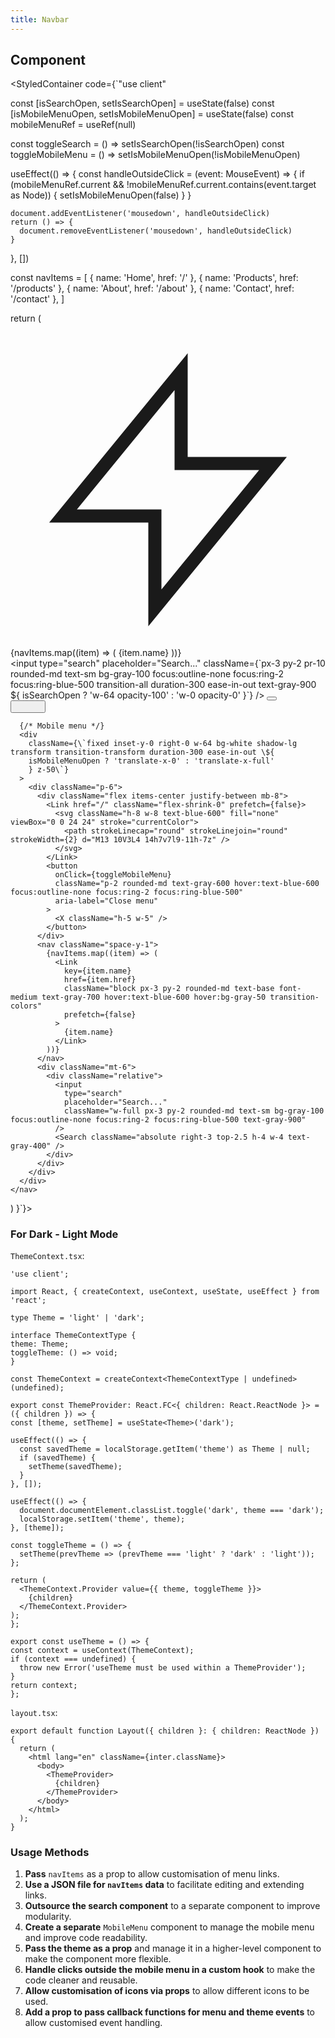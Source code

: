 ```yaml
---
title: Navbar
---
```



## Component

<StyledContainer code={`"use client"

  const [isSearchOpen, setIsSearchOpen] = useState(false)
  const [isMobileMenuOpen, setIsMobileMenuOpen] = useState(false)
  const mobileMenuRef = useRef<HTMLDivElement>(null)

  const toggleSearch = () => setIsSearchOpen(!isSearchOpen)
  const toggleMobileMenu = () => setIsMobileMenuOpen(!isMobileMenuOpen)

  useEffect(() => {
    const handleOutsideClick = (event: MouseEvent) => {
      if (mobileMenuRef.current && !mobileMenuRef.current.contains(event.target as Node)) {
        setIsMobileMenuOpen(false)
      }
    }

    document.addEventListener('mousedown', handleOutsideClick)
    return () => {
      document.removeEventListener('mousedown', handleOutsideClick)
    }
  }, [])

  const navItems = [
    { name: 'Home', href: '/' },
    { name: 'Products', href: '/products' },
    { name: 'About', href: '/about' },
    { name: 'Contact', href: '/contact' },
  ]

  return (
    <nav className="bg-white shadow-sm rounded-xl">
      <div className="max-w-7xl mx-auto px-4 sm:px-6 lg:px-8">
        <div className="flex items-center justify-between h-16">
          <div className="flex items-center">
            <Link href="/" className="flex-shrink-0" prefetch={false}>
              <svg className="h-8 w-8 text-blue-600" fill="none" viewBox="0 0 24 24" stroke="currentColor">
                <path strokeLinecap="round" strokeLinejoin="round" strokeWidth={2} d="M13 10V3L4 14h7v7l9-11h-7z" />
              </svg>
            </Link>
            <div className="hidden md:block ml-10">
              <div className="flex items-baseline space-x-4">
                {navItems.map((item) => (
                  <Link
                    key={item.name}
                    href={item.href}
                    className="text-gray-600 hover:text-blue-600 px-3 py-2 rounded-md text-sm font-medium transition-colors"
                    prefetch={false}
                  >
                    {item.name}
                  </Link>
                ))}
              </div>
            </div>
          </div>
          <div className="hidden md:flex items-center">
            <div className="relative flex items-center">
              <input
                type="search"
                placeholder="Search..."
                className={\`px-3 py-2 pr-10 rounded-md text-sm bg-gray-100 focus:outline-none focus:ring-2 focus:ring-blue-500 transition-all duration-300 ease-in-out text-gray-900 \${ 
                isSearchOpen ? 'w-64 opacity-100' : 'w-0 opacity-0' 
                }\`}
              />
              <button
                onClick={toggleSearch}
                className="p-2 rounded-md text-gray-600 hover:text-blue-600 focus:outline-none focus:ring-2 focus:ring-blue-500 absolute right-0"
                aria-label="Search"
              >
                <Search className="h-5 w-5" />
              </button>
            </div>
          </div>
          <div className="md:hidden">
            <button
              onClick={toggleMobileMenu}
              className="p-2 rounded-md text-gray-600 hover:text-blue-600 focus:outline-none focus:ring-2 focus:ring-blue-500"
              aria-label="Open menu"
            >
              <Menu className="h-5 w-5" />
            </button>
          </div>
        </div>
      </div>

      {/* Mobile menu */}
      <div
        className={\`fixed inset-y-0 right-0 w-64 bg-white shadow-lg transform transition-transform duration-300 ease-in-out \${ 
        isMobileMenuOpen ? 'translate-x-0' : 'translate-x-full' 
        } z-50\`}
      >
        <div className="p-6">
          <div className="flex items-center justify-between mb-8">
            <Link href="/" className="flex-shrink-0" prefetch={false}>
              <svg className="h-8 w-8 text-blue-600" fill="none" viewBox="0 0 24 24" stroke="currentColor">
                <path strokeLinecap="round" strokeLinejoin="round" strokeWidth={2} d="M13 10V3L4 14h7v7l9-11h-7z" />
              </svg>
            </Link>
            <button
              onClick={toggleMobileMenu}
              className="p-2 rounded-md text-gray-600 hover:text-blue-600 focus:outline-none focus:ring-2 focus:ring-blue-500"
              aria-label="Close menu"
            >
              <X className="h-5 w-5" />
            </button>
          </div>
          <nav className="space-y-1">
            {navItems.map((item) => (
              <Link
                key={item.name}
                href={item.href}
                className="block px-3 py-2 rounded-md text-base font-medium text-gray-700 hover:text-blue-600 hover:bg-gray-50 transition-colors"
                prefetch={false}
              >
                {item.name}
              </Link>
            ))}
          </nav>
          <div className="mt-6">
            <div className="relative">
              <input
                type="search"
                placeholder="Search..."
                className="w-full px-3 py-2 rounded-md text-sm bg-gray-100 focus:outline-none focus:ring-2 focus:ring-blue-500 text-gray-900"
              />
              <Search className="absolute right-3 top-2.5 h-4 w-4 text-gray-400" />
            </div>
          </div>
        </div>
      </div>
    </nav>
  )
}`}>
    <Navbar />
</StyledContainer>

### For Dark - Light Mode
`ThemeContext.tsx`:

```tsx
'use client';
  
import React, { createContext, useContext, useState, useEffect } from 'react';

type Theme = 'light' | 'dark';

interface ThemeContextType {
theme: Theme;
toggleTheme: () => void;
}

const ThemeContext = createContext<ThemeContextType | undefined>(undefined);

export const ThemeProvider: React.FC<{ children: React.ReactNode }> = ({ children }) => {
const [theme, setTheme] = useState<Theme>('dark');

useEffect(() => {
  const savedTheme = localStorage.getItem('theme') as Theme | null;
  if (savedTheme) {
    setTheme(savedTheme);
  }
}, []);

useEffect(() => {
  document.documentElement.classList.toggle('dark', theme === 'dark');
  localStorage.setItem('theme', theme);
}, [theme]);

const toggleTheme = () => {
  setTheme(prevTheme => (prevTheme === 'light' ? 'dark' : 'light'));
};

return (
  <ThemeContext.Provider value={{ theme, toggleTheme }}>
    {children}
  </ThemeContext.Provider>
);
};

export const useTheme = () => {
const context = useContext(ThemeContext);
if (context === undefined) {
  throw new Error('useTheme must be used within a ThemeProvider');
}
return context;
};
```
`layout.tsx`:

```tsx
export default function Layout({ children }: { children: ReactNode }) {
  return (
    <html lang="en" className={inter.className}>
      <body>
        <ThemeProvider>
          {children}
        </ThemeProvider>
      </body>
    </html>
  );
}
```

### Usage Methods

1. **Pass** `navItems` as a prop to allow customisation of menu links.
2. **Use a JSON file for `navItems` data** to facilitate editing and extending links.
3. **Outsource the search component** to a separate component to improve modularity.
4. **Create a separate** `MobileMenu` component to manage the mobile menu and improve code readability.
5. **Pass the theme as a prop** and manage it in a higher-level component to make the component more flexible.
6. **Handle clicks outside the mobile menu in a custom hook** to make the code cleaner and reusable.
7. **Allow customisation of icons via props** to allow different icons to be used.
8. **Add a prop to pass callback functions for menu and theme events** to allow customised event handling.